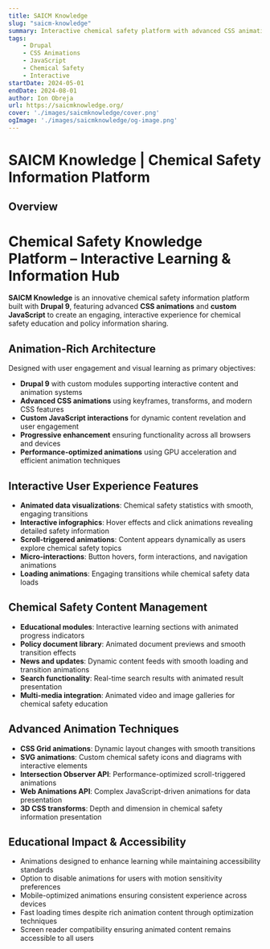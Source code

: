```yaml
---
title: SAICM Knowledge
slug: "saicm-knowledge"
summary: Interactive chemical safety platform with advanced CSS animations and JavaScript for engaging user experience.
tags:
    - Drupal
    - CSS Animations
    - JavaScript
    - Chemical Safety
    - Interactive
startDate: 2024-05-01
endDate: 2024-08-01
author: Ion Obreja
url: https://saicmknowledge.org/
cover: './images/saicmknowledge/cover.png'
ogImage: './images/saicmknowledge/og-image.png'
---
```


# SAICM Knowledge | Chemical Safety Information Platform

## **Overview**

# Chemical Safety Knowledge Platform – Interactive Learning & Information Hub

**SAICM Knowledge** is an innovative chemical safety information platform built with **Drupal 9**, featuring advanced **CSS animations** and **custom JavaScript** to create an engaging, interactive experience for chemical safety education and policy information sharing.

## Animation-Rich Architecture

Designed with user engagement and visual learning as primary objectives:

- **Drupal 9** with custom modules supporting interactive content and animation systems
- **Advanced CSS animations** using keyframes, transforms, and modern CSS features
- **Custom JavaScript interactions** for dynamic content revelation and user engagement
- **Progressive enhancement** ensuring functionality across all browsers and devices
- **Performance-optimized animations** using GPU acceleration and efficient animation techniques

## Interactive User Experience Features

- **Animated data visualizations**: Chemical safety statistics with smooth, engaging transitions
- **Interactive infographics**: Hover effects and click animations revealing detailed safety information
- **Scroll-triggered animations**: Content appears dynamically as users explore chemical safety topics
- **Micro-interactions**: Button hovers, form interactions, and navigation animations
- **Loading animations**: Engaging transitions while chemical safety data loads

## Chemical Safety Content Management

- **Educational modules**: Interactive learning sections with animated progress indicators
- **Policy document library**: Animated document previews and smooth transition effects
- **News and updates**: Dynamic content feeds with smooth loading and transition animations
- **Search functionality**: Real-time search results with animated result presentation
- **Multi-media integration**: Animated video and image galleries for chemical safety education

## Advanced Animation Techniques

- **CSS Grid animations**: Dynamic layout changes with smooth transitions
- **SVG animations**: Custom chemical safety icons and diagrams with interactive elements
- **Intersection Observer API**: Performance-optimized scroll-triggered animations
- **Web Animations API**: Complex JavaScript-driven animations for data presentation
- **3D CSS transforms**: Depth and dimension in chemical safety information presentation

## Educational Impact & Accessibility

- Animations designed to enhance learning while maintaining accessibility standards
- Option to disable animations for users with motion sensitivity preferences
- Mobile-optimized animations ensuring consistent experience across devices
- Fast loading times despite rich animation content through optimization techniques
- Screen reader compatibility ensuring animated content remains accessible to all users
